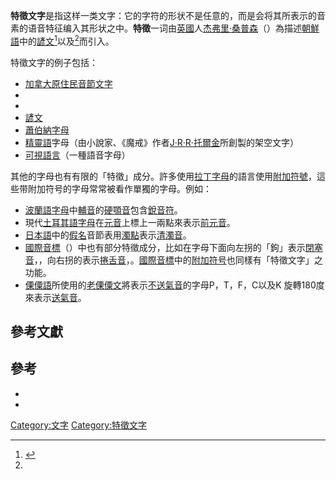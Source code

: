 {{文字}}
'''特徵文字'''是指这样一类文字：它的字符的形状不是任意的，而是会将其所表示的音素的语音特征编入其形状之中。'''特徵'''一词由[[英國|英國]]人[[杰弗里·桑普森|杰弗里·桑普森]]（{{Lang|en|Geoffrey Sampson}}）為描述[[朝鮮語|朝鮮語]]中的[[諺文|諺文]]<ref name="Sampson">{{cite book|isbn=978-0-8047-1756-4|title=Writing Systems|first=Geoffrey|last=Sampson|publisher=Stanford University Press|year=1990|ref=Sampson}}</ref>{{rp|120}}以及{{Link-en|皮特曼速记法|Pitman shorthand}}<ref name="Sampson" />{{rp|40}}而引入。

特徵文字的例子包括：
* [[加拿大原住民音節文字|加拿大原住民音節文字]]
* {{Link-en|格雷格速记|Gregg shorthand}}
* {{Link-en|杜普雷嚴速記|Duployan shorthand}}
* [[諺文|諺文]]
* [[蕭伯納字母|蕭伯納字母]]
* [[精靈語|精靈語]]字母（由小說家、《魔戒》作者[[J·R·R·托爾金|J·R·R·托爾金]]所創製的架空文字）
* [[可視語言|可視語言]]（一種語音字母）

其他的字母也有有限的「特徵」成分。許多使用[[拉丁字母|拉丁字母]]的語言使用[[附加符號|附加符號]]，這些带附加符号的字母常常被看作單獨的字母。例如：
*[[波蘭语#拼寫法|波蘭語字母]]中[[輔音|輔音]]的[[硬顎音|硬顎音]]包含[[銳音符|銳音符]]。
*現代[[土耳其語字母|土耳其語字母]]在[[元音|元音]]上標上一兩點來表示[[前元音|前元音]]。
*[[日本語|日本語]]中的[[日語假名|假名]]音節表用[[濁點|濁點]]表示[[清濁音|清濁音]]。
*[[國際音標|國際音標]]（{{Lang|en|IPA}}）中也有部分特徵成分，比如在字母下面向左拐的「鉤」表示[[閉塞音|閉塞音]]，{{IPA|ɓ ɗ ʄ ɠ ʛ}}，向右拐的表示[[捲舌音|捲舌音]]，{{IPA|ʈ ɖ ʂ ʐ ɳ ɻ ɽ ɭ}}。[[國際音標|國際音標]]中的[[附加符号|附加符号]]也同樣有「特徵文字」之功能。
*[[傈僳語|傈僳語]]所使用的[[老傈僳文|老傈僳文]]將表示[[不送氣音|不送氣音]]的字母P{{IPA|/p/}}，T{{IPA|/t/}}，F{{IPA|/ts/}}，C{{IPA|/tʃ/}}以及K {{IPA|/k/}} 旋轉180度來表示[[送氣音|送氣音]]。

== 參考文獻 ==
{{Reflist}}

== 參考 ==
* {{cite book|isbn=978-0-8047-1756-4|title=Writing Systems|first=Geoffrey|last=Sampson|publisher=Stanford University Press|year=1990|ref=Sampson}}
* {{cite thesis|title=A  Linguistic  Comparison:  Two  Notation  Systems  for  Signed  Languages|first=Joe|last=Martin|publisher=B.A. Thesis. Western Washington University|year=2000|ref=Martin}}

{{writing systems}}
{{Writingsystem-stub}}

[[Category:文字|Category:文字]]
[[Category:特徵文字|Category:特徵文字]]
